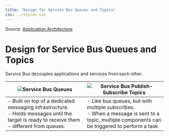 ```yaml
---
title: "Design for Service Bus Queues and Topics"
css: ../styles.css
---
```


Source: [Application Architecture](https://microsoftlearning.github.io/AZ-305-DesigningMicrosoftAzureInfrastructureSolutions/Instructions/CaseStudy/06-Apparchitecture.html)

# Design for Service Bus Queues and Topics
Service Bus decouples applications and services from each other.

|![Service Bus Queues](../images/service-bus-queues.png)|![Service Bus Publish-Subscribe Topics](../images/service-bus-publish-subscribe-topics.png)|
|---|---|
|- Built on top of a dedicated messaging infrastructure.<br/>- Holds messages until the target is ready to receive them - different from queues.|- Like bus queues, but with multiple subscribes.<br/>- When a message is sent to a topic, multiple components can be triggered to perform a task.|
